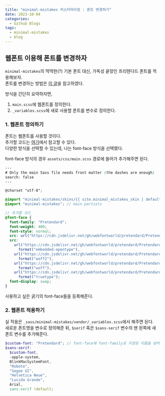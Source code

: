 ```yaml
---
title: "minimal-mistakes 커스터마이징 : 폰트 변경하기"
date: 2023-10-04
categories:
  - Github Blogs
tags:
  - minimal-mistakes
  - blog
---
```


## 웹폰트 이용해 폰트를 변경하자

`minimal-mistakes`의 딱딱한(?) 기본 폰트 대신, 가독성 끝장인 프리텐다드 폰트를 적용해보자.  
폰트를 변경하는 방법은 [이 글](https://searching-fundamental.tistory.com/54)을 참고하였다.

방식을 간단히 요약하자면,

1. `main.scss`에 웹폰트를 정의한다.
2. `_variables.scss`에 새로 사용할 폰트를 변수로 정의한다.

### 1. 웹폰트 정의하기

폰트는 웹폰트를 사용할 것이다.  
추가할 코드는 [여기](https://wess.tistory.com/388)에서 참고할 수 있다.  
다양한 방식을 선택할 수 있는데, 나는 font-face 방식을 선택했다.

font-face 방식의 경우 `assets/css/main.scss` 경로에 들어가 추가해주면 된다.

```scss
---
# Only the main Sass file needs front matter (the dashes are enough)
search: false
---

@charset "utf-8";

@import "minimal-mistakes/skins/{{ site.minimal_mistakes_skin | default: 'default' }}"; // skin
@import "minimal-mistakes"; // main partials

// 추가할 코드
@font-face {
  font-family: "Pretendard";
  font-weight: 400;
  font-style: normal;
  src: url("https://cdn.jsdelivr.net/gh/webfontworld/pretendard/Pretendard-Regular.eot");
  src:
    url("https://cdn.jsdelivr.net/gh/webfontworld/pretendard/Pretendard-Regular.eot?#iefix")
      format("embedded-opentype"),
    url("https://cdn.jsdelivr.net/gh/webfontworld/pretendard/Pretendard-Regular.woff2")
      format("woff2"),
    url("https://cdn.jsdelivr.net/gh/webfontworld/pretendard/Pretendard-Regular.woff")
      format("woff"),
    url("https://cdn.jsdelivr.net/gh/webfontworld/pretendard/Pretendard-Regular.ttf")
      format("truetype");
  font-display: swap;
}
```

사용하고 싶은 굵기의 font-face들을 등록해준다.

### 2. 웹폰트 적용하기

실 적용은 `_sass/minimal-mistakes/vendor/_variables.scss`에서 해주면 된다.  
새로운 폰트명을 변수로 정의해준 뒤, `$serif` 혹은 `$sans-serif` 변수의 맨 왼쪽에 새 폰트 변수를 추가해준다.

```scss
$custom-font: "Pretendard"; // font-face에 font-family로 지정된 이름을 넣어준다.
$sans-serif:
  $custom-font,
  -apple-system,
  BlinkMacSystemFont,
  "Roboto",
  "Segoe UI",
  "Helvetica Neue",
  "Lucida Grande",
  Arial,
  sans-serif !default;
```
